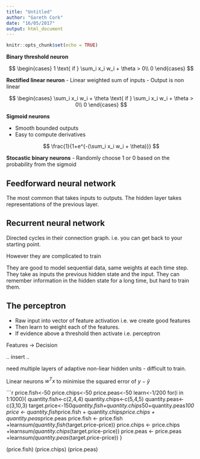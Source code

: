 ```yaml
---
title: "Untitled"
author: "Gareth Cork"
date: "16/05/2017"
output: html_document
---
```


```r
knitr::opts_chunk$set(echo = TRUE)
```

**Binary threshold neuron**

$$
\begin{cases}
  1 \text{ if } \sum_i x_i w_i + \theta > 0\\
  0
\end{cases}
$$

**Rectified linear neuron**
- Linear weighted sum of inputs
- Output is non linear

$$
\begin{cases}
  \sum_i x_i w_i + \theta \text{ if } \sum_i x_i w_i + \theta > 0\\
  0
\end{cases}
$$

**Sigmoid neurons**

- Smooth bounded outputs
- Easy to compute derivatives

$$
\frac{1}{1+e^{-(\sum_i x_i w_i + \theta)}}
$$

**Stocastic binary neurons**
- Randomly choose 1 or 0 based on the probability from the sigmoid


## Feedforward neural network

The most common that takes inputs to outputs. The hidden layer takes representations of the previous layer.

## Recurrent neural network

Directed cycles in their connection graph. i.e. you can get back to your starting point.

However they are complicated to train

They are good to model sequential data, same weights at each time step. They take as inputs the previous hidden state and the input. They can remember information in the hidden state for a long time, but hard to train them.

## The perceptron

- Raw input into vector of feature activation i.e. we create good features
- Then learn to weight each of the features.
- If evidence above a threshold then activate i.e. perceptron

Features -> Decision

.. insert ..

need multiple layers of adaptive non-liear hidden units - difficult to train.

Linear neurons $w^Tx$ to minimise the squared error of $y-\hat{y}$


```r
price.fish<-50
price.chips<-50
price.peas<-50
learn<-1/200
for(i in 1:1000){
    quantity.fish<-c(2,4,4)
    quantity.chips<-c(5,4,5)
    quantity.peas<-c(3,10,3)
    target.price<-150*quantity.fish+quantity.chips*50+quantity.peas*100
    price <- quantity.fish*price.fish + quantity.chips*price.chips + quantity.peas*price.peas
    price.fish <- price.fish +learn*sum(quantity.fish*(target.price-price))
    price.chips <- price.chips +learn*sum(quantity.chips*(target.price-price))
    price.peas <- price.peas +learn*sum(quantity.peas*(target.price-price))
}

(price.fish)
(price.chips)
(price.peas)